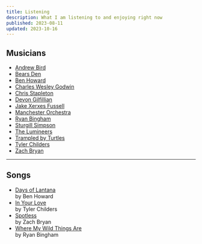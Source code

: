 ```yaml
---
title: Listening
description: What I am listening to and enjoying right now
published: 2023-08-11
updated: 2023-10-16
---
```


## Musicians

- [Andrew Bird](https://www.youtube.com/@andrewbirdmusic)
- [Bears Den](https://www.youtube.com/@bearsdenmusic)
- [Ben Howard](https://www.youtube.com/channel/UC7P46taO0CdI8Gy44P1X2yA)
- [Charles Wesley Godwin](https://www.youtube.com/channel/UCJCxcREP5KsQrFgNATnYPWg)
- [Chris Stapleton](https://www.youtube.com/@chrisstapleton)
- [Devon Gilfillian](https://www.youtube.com/@DevonGilfillian)
- [Jake Xerxes Fussell](https://www.youtube.com/channel/UCb7Cc1suIkrnKTbI407id2A)
- [Manchester Orchestra](https://www.youtube.com/channel/UCxi28TQABtfZ0pfvMVozD7Q)
- [Ryan Bingham](https://www.youtube.com/@ryanbingham)
- [Sturgill Simpson](https://www.youtube.com/@sturgillsimpson)
- [The Lumineers](https://www.youtube.com/channel/UCB7P9Hr5BYB5Mkxau6t3Sgw)
- [Trampled by Turtles](https://www.youtube.com/@tbtduluth)
- [Tyler Childers](https://www.youtube.com/@tylerchilders)
- [Zach Bryan](https://www.youtube.com/channel/UCwK3C8Vgphad4PweezfUBAQ)

---

## Songs

- [Days of Lantana](https://www.youtube.com/watch?v=U1BezmtNuKE) <br/><span>by Ben Howard</span>
- [In Your Love](https://www.youtube.com/watch?v=II-L8Hq0_i4) <br/><span>by Tyler Childers</span>
- [Spotless](https://www.youtube.com/watch?v=vhAEk-j-FGo) <br/><span>by Zach Bryan</span>
- [Where My Wild Things Are](https://www.youtube.com/watch?v=vyvar_KtvsE) <br/><span>by Ryan Bingham</span>
